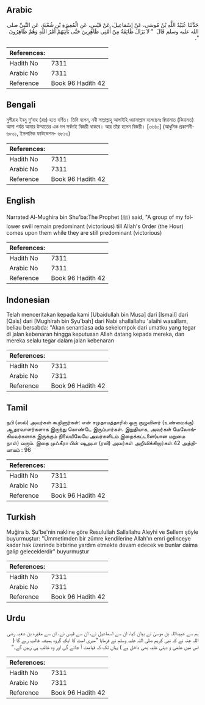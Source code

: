 ## Arabic


<div dir="rtl" lang="ar" style={{fontSize:'larger',backgroundColor:'#f8f9fa',padding:20}}>
حَدَّثَنَا عُبَيْدُ اللَّهِ بْنُ مُوسَى، عَنْ إِسْمَاعِيلَ، عَنْ قَيْسٍ، عَنِ الْمُغِيرَةِ بْنِ شُعْبَةَ، عَنِ النَّبِيِّ صلى الله عليه وسلم قَالَ ‏ "‏ لاَ يَزَالُ طَائِفَةٌ مِنْ أُمَّتِي ظَاهِرِينَ حَتَّى يَأْتِيَهُمْ أَمْرُ اللَّهِ وَهُمْ ظَاهِرُونَ ‏"‏‏.‏
</div>
<div style={{backgroundColor:'#f8f9fa',padding:20, marginBottom: 10}}><table> <thead> <tr> <th>References:</th> <th></th> </tr> </thead> <tbody><tr><td>Hadith No</td><td>7311</td></tr><tr><td>Arabic No</td><td>7311</td></tr><tr><td>Reference</td><td>Book 96 Hadith 42</td></tr></tbody></table></div>

## Bengali


<div dir="ltr" lang="bn" style={{fontSize:'larger',backgroundColor:'#f8f9fa',padding:20}}>
মুগীরাহ ইবনু শু‘বাহ (রাঃ) হতে বর্ণিত। তিনি বলেন, নবী সাল্লাল্লাহু আলাইহি ওয়াসাল্লাম বলেছেনঃ ক্বিয়ামাত (কিয়ামত) আসা পর্যন্ত আমার উম্মাতের এক দল সর্বদাই বিজয়ী থাকবে। আর তাঁরা হলেন বিজয়ী। [৩৬৪০] (আধুনিক প্রকাশনী- ৬৮০১, ইসলামিক ফাউন্ডেশন- ৬৮১৩)
</div>
<div style={{backgroundColor:'#f8f9fa',padding:20, marginBottom: 10}}><table> <thead> <tr> <th>References:</th> <th></th> </tr> </thead> <tbody><tr><td>Hadith No</td><td>7311</td></tr><tr><td>Arabic No</td><td>7311</td></tr><tr><td>Reference</td><td>Book 96 Hadith 42</td></tr></tbody></table></div>

## English


<div dir="ltr" lang="en" style={{fontSize:'larger',backgroundColor:'#f8f9fa',padding:20}}>
Narrated Al-Mughira bin Shu'ba:The Prophet (ﷺ) said, "A group of my follower swill remain predominant (victorious) till Allah's Order (the Hour) comes upon them while they are still predominant (victorious)
</div>
<div style={{backgroundColor:'#f8f9fa',padding:20, marginBottom: 10}}><table> <thead> <tr> <th>References:</th> <th></th> </tr> </thead> <tbody><tr><td>Hadith No</td><td>7311</td></tr><tr><td>Arabic No</td><td>7311</td></tr><tr><td>Reference</td><td>Book 96 Hadith 42</td></tr></tbody></table></div>

## Indonesian


<div dir="ltr" lang="id" style={{fontSize:'larger',backgroundColor:'#f8f9fa',padding:20}}>
Telah menceritakan kepada kami [Ubaidullah bin Musa] dari [Ismail] dari [Qais] dari [Mughirah bin Syu'bah] dari Nabi shallallahu 'alaihi wasallam, beliau bersabda: "Akan senantiasa ada sekelompok dari umatku yang tegar di jalan kebenaran hingga keputusan Allah datang kepada mereka, dan mereka selalu tegar dalam jalan kebenaran
</div>
<div style={{backgroundColor:'#f8f9fa',padding:20, marginBottom: 10}}><table> <thead> <tr> <th>References:</th> <th></th> </tr> </thead> <tbody><tr><td>Hadith No</td><td>7311</td></tr><tr><td>Arabic No</td><td>7311</td></tr><tr><td>Reference</td><td>Book 96 Hadith 42</td></tr></tbody></table></div>

## Tamil


<div dir="ltr" lang="ta" style={{fontSize:'larger',backgroundColor:'#f8f9fa',padding:20}}>
நபி (ஸல்) அவர்கள் கூறினார்கள்: என் சமுதாயத்தாரில் ஒரு குழுவினர் (உண்மைக்கு) ஆதரவாளர்களாக இருந்து கொண்டே இருப்பார்கள். இறுதியாக, அவர்கள் மேலோங்கியவர்களாக இருக்கும் நிலையிலேயே அவர்களிடம் இறைக்கட்டளை(யான மறுமை நாள்) வரும். இதை முஃகீரா பின் ஷுஅபா (ரலி) அவர்கள் அறிவிக்கிறார்கள்.42 அத்தியாயம் : 96
</div>
<div style={{backgroundColor:'#f8f9fa',padding:20, marginBottom: 10}}><table> <thead> <tr> <th>References:</th> <th></th> </tr> </thead> <tbody><tr><td>Hadith No</td><td>7311</td></tr><tr><td>Arabic No</td><td>7311</td></tr><tr><td>Reference</td><td>Book 96 Hadith 42</td></tr></tbody></table></div>

## Turkish


<div dir="ltr" lang="tr" style={{fontSize:'larger',backgroundColor:'#f8f9fa',padding:20}}>
Muğira b. Şu'be'nin nakline göre Resulullah Sallallahu Aleyhi ve Sellem şöyle buyurmuştur: "Ümmetimden bir zümre kendilerine Allah'ın emri gelinceye kadar hak üzerinde birbirine yardım etmekte devam edecek ve bunlar daima galip geleceklerdir" buyurmuştur
</div>
<div style={{backgroundColor:'#f8f9fa',padding:20, marginBottom: 10}}><table> <thead> <tr> <th>References:</th> <th></th> </tr> </thead> <tbody><tr><td>Hadith No</td><td>7311</td></tr><tr><td>Arabic No</td><td>7311</td></tr><tr><td>Reference</td><td>Book 96 Hadith 42</td></tr></tbody></table></div>

## Urdu


<div dir="rtl" lang="ur" style={{fontSize:'larger',backgroundColor:'#f8f9fa',padding:20}}>
ہم سے عبیداللہ بن موسیٰ نے بیان کیا، ان سے اسماعیل نے، ان سے قیس نے، ان سے مغیرہ بن شعبہ رضی اللہ عنہ نے کہ نبی کریم صلی اللہ علیہ وسلم نے فرمایا ”میری امت کا ایک گروہ ہمیشہ غالب رہے گا ( اس میں علمی و دینی غلبہ بھی داخل ہے ) یہاں تک کہ قیامت آ جائے گی اور وہ غالب ہی رہیں گے۔“
</div>
<div style={{backgroundColor:'#f8f9fa',padding:20, marginBottom: 10}}><table> <thead> <tr> <th>References:</th> <th></th> </tr> </thead> <tbody><tr><td>Hadith No</td><td>7311</td></tr><tr><td>Arabic No</td><td>7311</td></tr><tr><td>Reference</td><td>Book 96 Hadith 42</td></tr></tbody></table></div>